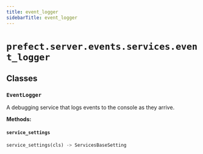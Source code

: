 ```yaml
---
title: event_logger
sidebarTitle: event_logger
---
```


# `prefect.server.events.services.event_logger`

## Classes

### `EventLogger` <sup><a href="https://github.com/PrefectHQ/prefect/blob/main/src/prefect/server/events/services/event_logger.py#L25" target="_blank"><Icon icon="github" size="14" /></a></sup>


A debugging service that logs events to the console as they arrive.


**Methods:**

#### `service_settings` <sup><a href="https://github.com/PrefectHQ/prefect/blob/main/src/prefect/server/events/services/event_logger.py#L31" target="_blank"><Icon icon="github" size="14" /></a></sup>

```python
service_settings(cls) -> ServicesBaseSetting
```

